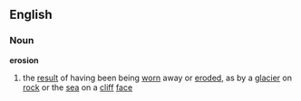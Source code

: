 ==English==
===Noun===
'''erosion'''
#the [[result]] of having been being [[worn]] away or [[erode]]d, as by a [[glacier]] on [[rock]] or the [[sea]] on a [[cliff]] [[face]]